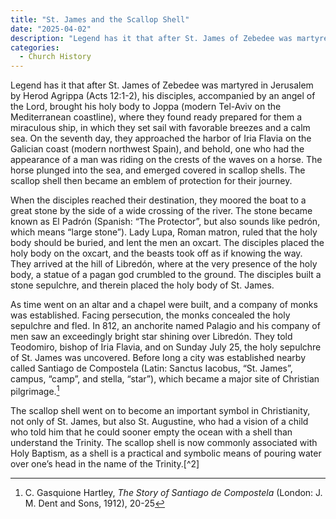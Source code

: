 ```yaml
---
title: "St. James and the Scallop Shell"
date: "2025-04-02"
description: "Legend has it that after St. James of Zebedee was martyred in Jerusalem by Herod Agrippa (Acts 12:1-2), his disciples, accompanied by an angel of the Lord, brought his holy body to Joppa (modern Tel-Aviv on the Mediterranean coastline), where they found ready prepared for them a miraculous ship, in which they set sail with favorable breezes and a calm sea."
categories:
  - Church History
---
```


<Initial text="St. James and the Scallop Shell"/>

Legend has it that after St. James of Zebedee was martyred in Jerusalem by Herod Agrippa (Acts 12:1-2), his disciples, accompanied by an angel of the Lord, brought his holy body to Joppa (modern Tel-Aviv on the Mediterranean coastline), where they found ready prepared for them a miraculous ship, in which they set sail with favorable breezes and a calm sea. On the seventh day, they approached the harbor of Iria Flavia on the Galician coast (modern northwest Spain), and behold, one who had the appearance of a man was riding on the crests of the waves on a horse. The horse plunged into the sea, and emerged covered in scallop shells. The scallop shell then became an emblem of protection for their journey.

When the disciples reached their destination, they moored the boat to a great stone by the side of a wide crossing of the river. The stone became known as El Padrón (Spanish: “The Protector”, but also sounds like pedrón, which means “large stone”). Lady Lupa, Roman matron, ruled that the holy body should be buried, and lent the men an oxcart. The disciples placed the holy body on the oxcart, and the beasts took off as if knowing the way. They arrived at the hill of Libredón, where at the very presence of the holy body, a statue of a pagan god crumbled to the ground. The disciples built a stone sepulchre, and therein placed the holy body of St. James.

As time went on an altar and a chapel were built, and a company of monks was established. Facing persecution, the monks concealed the holy sepulchre and fled. In 812, an anchorite named Palagio and his company of men saw an exceedingly bright star shining over Libredón. They told Teodomiro, bishop of Iria Flavia, and on Sunday July 25, the holy sepulchre of St. James was uncovered. Before long a city was established nearby called Santiago de Compostela (Latin: Sanctus Iacobus, “St. James”, campus, “camp”, and stella, “star”), which became a major site of Christian pilgrimage.[^1]

The scallop shell went on to become an important symbol in Christianity, not only of St. James, but also St. Augustine, who had a vision of a child who told him that he could sooner empty the ocean with a shell than understand the Trinity. The scallop shell is now commonly associated with Holy Baptism, as a shell is a practical and symbolic means of pouring water over one’s head in the name of the Trinity.[^2]

[^1]: C. Gasquione Hartley, *The Story of Santiago de Compostela* (London: J. M. Dent and Sons, 1912), 20-25
[^1]: John A. Hardon, “Shell”, in the *Modern Catholic Dictionary* (New York: Doubleday and Company, 1980), 503
